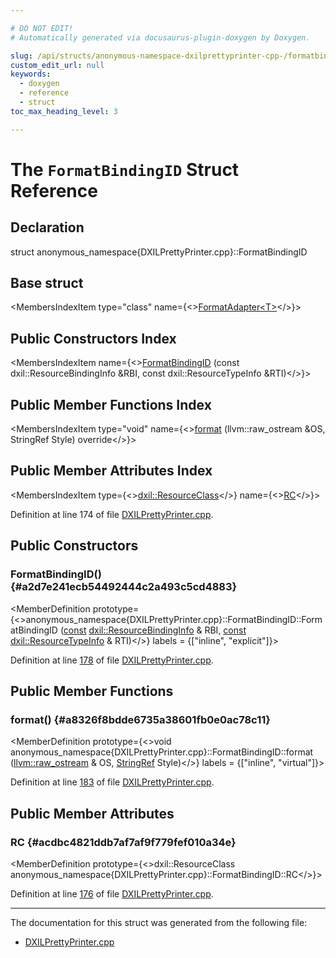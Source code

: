 ```yaml
---

# DO NOT EDIT!
# Automatically generated via docusaurus-plugin-doxygen by Doxygen.

slug: /api/structs/anonymous-namespace-dxilprettyprinter-cpp-/formatbindingid
custom_edit_url: null
keywords:
  - doxygen
  - reference
  - struct
toc_max_heading_level: 3

---
```





# The `FormatBindingID` Struct Reference

<DoxygenPage pluginConfig={pluginConfig}>



## Declaration

<CodeBlock>struct anonymous_namespace{DXILPrettyPrinter.cpp}::FormatBindingID</CodeBlock>

## Base struct

<MembersIndex>

<MembersIndexItem
  type="class"
  name={<><a href="/docs/api/classes/llvm/formatadapter">FormatAdapter&lt;T&gt;</a></>}>
</MembersIndexItem>

</MembersIndex>

## Public Constructors Index

<MembersIndex>

<MembersIndexItem
  name={<><a href="#a2d7e241ecb54492444c2a493c5cd4883">FormatBindingID</a> (const dxil::ResourceBindingInfo &amp;RBI, const dxil::ResourceTypeInfo &amp;RTI)</>}>
</MembersIndexItem>

</MembersIndex>

## Public Member Functions Index

<MembersIndex>

<MembersIndexItem
  type="void"
  name={<><a href="#a8326f8bdde6735a38601fb0e0ac78c11">format</a> (llvm::raw&#95;ostream &amp;OS, StringRef Style) override</>}>
</MembersIndexItem>

</MembersIndex>

## Public Member Attributes Index

<MembersIndex>

<MembersIndexItem
  type={<><a href="/docs/api/namespaces/llvm/dxil/#a132a161d0df9261a144e907a02141687">dxil::ResourceClass</a></>}
  name={<><a href="#acdbc4821ddb7af7af9f779fef010a34e">RC</a></>}>
</MembersIndexItem>

</MembersIndex>


Definition at line 174 of file <a href="/docs/api/files/lib/lib/target/lib/target/directx/dxilprettyprinter-cpp">DXILPrettyPrinter.cpp</a>.

<SectionDefinition>

## Public Constructors

### FormatBindingID() {#a2d7e241ecb54492444c2a493c5cd4883}

<MemberDefinition
  prototype={<>anonymous&#95;namespace&#123;DXILPrettyPrinter.cpp&#125;::FormatBindingID::FormatBindingID (<a href="/docs/api/files/lib/lib/target/lib/target/aarch64/aarch64promoteconstant-cpp/#a90f8350fecae261c25be85d38b451bff">const</a> <a href="/docs/api/classes/llvm/dxil/resourcebindinginfo">dxil::ResourceBindingInfo</a> &amp; RBI, <a href="/docs/api/files/lib/lib/target/lib/target/aarch64/aarch64promoteconstant-cpp/#a90f8350fecae261c25be85d38b451bff">const</a> <a href="/docs/api/classes/llvm/dxil/resourcetypeinfo">dxil::ResourceTypeInfo</a> &amp; RTI)</>}
  labels = {["inline", "explicit"]}>

Definition at line <a href="/docs/api/files/lib/lib/target/lib/target/directx/dxilprettyprinter-cpp/#l00178">178</a> of file <a href="/docs/api/files/lib/lib/target/lib/target/directx/dxilprettyprinter-cpp">DXILPrettyPrinter.cpp</a>.
</MemberDefinition>

</SectionDefinition>

<SectionDefinition>

## Public Member Functions

### format() {#a8326f8bdde6735a38601fb0e0ac78c11}

<MemberDefinition
  prototype={<>void anonymous&#95;namespace&#123;DXILPrettyPrinter.cpp&#125;::FormatBindingID::format (<a href="/docs/api/classes/llvm/raw-ostream">llvm::raw&#95;ostream</a> &amp; OS, <a href="/docs/api/classes/llvm/stringref">StringRef</a> Style)</>}
  labels = {["inline", "virtual"]}>

Definition at line <a href="/docs/api/files/lib/lib/target/lib/target/directx/dxilprettyprinter-cpp/#l00183">183</a> of file <a href="/docs/api/files/lib/lib/target/lib/target/directx/dxilprettyprinter-cpp">DXILPrettyPrinter.cpp</a>.
</MemberDefinition>

</SectionDefinition>

<SectionDefinition>

## Public Member Attributes

### RC {#acdbc4821ddb7af7af9f779fef010a34e}

<MemberDefinition
  prototype={<>dxil::ResourceClass anonymous&#95;namespace&#123;DXILPrettyPrinter.cpp&#125;::FormatBindingID::RC</>}>

Definition at line <a href="/docs/api/files/lib/lib/target/lib/target/directx/dxilprettyprinter-cpp/#l00176">176</a> of file <a href="/docs/api/files/lib/lib/target/lib/target/directx/dxilprettyprinter-cpp">DXILPrettyPrinter.cpp</a>.
</MemberDefinition>

</SectionDefinition>

<hr/>

The documentation for this struct was generated from the following file:

<ul>
<li><a href="/docs/api/files/lib/lib/target/lib/target/directx/dxilprettyprinter-cpp">DXILPrettyPrinter.cpp</a></li>
</ul>

</DoxygenPage>

